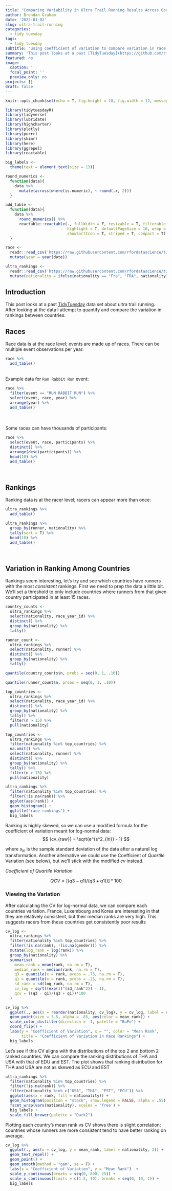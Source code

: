 ```yaml
---
title: "Comparing Variability in Ultra Trail Running Results Across Countries"
author: Brendan Graham
date: '2022-01-02'
slug: ultra-trail-running
categories: 
  - tidy tuesday
tags:
  - tidy tuesday
subtitle: 'using coefficient of variation to compare variation in race results'
summary: 'This post looks at a past [TidyTuesday](https://github.com/rfordatascience/tidytuesday) data set about ultra trail running. After looking at the data I attempt to quantify and compare the variation in rankings between countries.'
featured: no
image:
  caption: ''
  focal_point: ''
  preview_only: no
projects: []
draft: false
---
```


```r
knitr::opts_chunk$set(echo = T, fig.height = 10, fig.width = 12, message = FALSE, warning = FALSE)

library(tidytuesdayR)
library(tidyverse)
library(lubridate)
library(highcharter)
library(plotly)
library(purrr)
library(skimr)
library(here)
library(ggrepel)
library(reactable)

big_labels <-
  theme(text = element_text(size = 13)) 

round_numerics <- 
  function(data){
    data %>%
      mutate(across(where(is.numeric), ~ round(.x, 2)))
  }

add_table <- 
  function(data){
    data %>%
      round_numerics() %>%
      reactable::reactable(., fullWidth = F, resizable = T, filterable = T, 
                           highlight = T, defaultPageSize = 10, wrap = FALSE,
                           showSortIcon = T, striped = T, compact = T)
  }

race <- 
  readr::read_csv('https://raw.githubusercontent.com/rfordatascience/tidytuesday/master/data/2021/2021-10-26/race.csv') %>%
  mutate(year = year(date))

ultra_rankings <-
  readr::read_csv('https://raw.githubusercontent.com/rfordatascience/tidytuesday/master/data/2021/2021-10-26/ultra_rankings.csv') %>%
  mutate(nationality = ifelse(nationality == "Fra", "FRA", nationality))


```

## Introduction

This post looks at a past [TidyTuesday](https://github.com/rfordatascience/tidytuesday) data set about ultra trail running. After looking at the data I attempt to quantify and compare the variation in rankings between countries.

## Races

Race data is at the race level; events are made up of races. There can be multiple event observations per year. 

```r
race %>% 
  add_table()
```

</br> 
Example data for `Run Rabbit Run` event:


```r

race %>% 
  filter(event == "RUN RABBIT RUN") %>%
  select(event, race, year) %>% 
  arrange(year) %>%
  add_table()

```
  
</br>   
Some races can have thousands of participants:


```r
race %>% 
  select(event, race, participants) %>%
  distinct() %>%
  arrange(desc(participants)) %>%
  head(10) %>%
  add_table()
```

</br> 

## Rankings

Ranking data is at the racer level; racers can appear more than once:

```r
ultra_rankings %>% 
  add_table()
```

```r
ultra_rankings %>%
  group_by(runner, nationality) %>% 
  tally(sort = T) %>%
  head(10) %>%
  add_table()
```

</br>
 
## Variation in Ranking Among Countries

Rankings seem interesting, let's try and see which countries have runners with the most *consistent* rankings. First we need to prep the data a little bit. We'll set a threshold to only include countries where runners from that given country participated in at least 15 races.

```r
country_counts <- 
  ultra_rankings %>%
  select(nationality, race_year_id) %>%
  distinct() %>%
  group_by(nationality) %>%
  tally()

runner_count <-
  ultra_rankings %>%
  select(nationality, runner) %>%
  distinct() %>%
  group_by(nationality) %>%
  tally()

quantile(country_counts$n, probs = seq(0, 1, .10))

quantile(runner_count$n, probs = seq(0, 1, .10))
```

```r

top_countries <- 
  ultra_rankings %>%
  select(nationality, race_year_id) %>%
  distinct() %>%
  group_by(nationality) %>%
  tally() %>%
  filter(n > 15) %>% 
  pull(nationality)

top_countries <- 
  ultra_rankings %>%
  filter(nationality %in% top_countries) %>%
  na.omit() %>%
  select(nationality, runner) %>%
  distinct() %>%
  group_by(nationality) %>%
  tally() %>% 
  filter(n > 15) %>% 
  pull(nationality)

ultra_rankings %>%
  filter(nationality %in% top_countries) %>%
  filter(!is.na(rank)) %>%
  ggplot(aes(rank)) + 
  geom_histogram() + 
  ggtitle("race rankings") + 
  big_labels

```

Ranking is highly skewed, so we can use a modified formula for the coefficient of variation meant for log-normal data:
$$
{cv_{raw}} = \sqrt{e^{s^2_{ln}} - 1}
$$

where $s_{ln}$ is the sample standard deviation of the data after a natural log transformation. Another alternative we could use the Coefficient of *Quartile* Variation (see below), but we'll stick with the modified *cv* instead.

*Coefficient of Quartile Variation*

$$
QCV = [(q3 - q1)/(q3 + q1))]*100
$$

### Viewing the Variation

After calculating the CV for log-normal data, we can compare each countries variation. France, Luxembourg and Korea are interesting in that they are relatively consistent, but their median ranks are very high. This suggests racers from these countries get consistently poor results

```r

cv_log <- 
  ultra_rankings %>%
  filter(nationality %in% top_countries) %>%
  filter(!is.na(rank), !(is.na(gender))) %>%
  mutate(log_rank = log(rank)) %>% 
  group_by(nationality) %>% 
  summarise(
    mean_rank = mean(rank, na.rm = T),
    median_rank = median(rank, na.rm = T),
    q3 = quantile(x = rank, probs = .75, na.rm = T),
    q1 = quantile(x = rank, probs = .25, na.rm = T),
    sd_rank = sd(log_rank, na.rm = T),
    cv_log = sqrt((exp(1)^(sd_rank^2)) - 1),
    qcv = ((q3 - q1)/(q3 + q1))*100
  )

cv_log %>%
  ggplot(., aes(x = reorder(nationality, cv_log), y = cv_log, label = round(mean_rank, 2))) + 
  geom_point(size = 3.5, alpha = .85, aes(color = mean_rank)) + 
  scale_color_distiller(direction = -1, palette = "BuPu") +
  coord_flip() +
  labs(y = "Coefficient of Variation", x = "", color = "Mean Rank",
       title = "Coefficient of Variation in Race Rankings") + 
  big_labels
```

Let's see if this CV aligns with the distributions of the top 2 and bottom 2 ranked countries. We can compare the ranking distributions of THA and USA with that of EDU and EST. The plot shows that ranking distribution for THA and USA are not as skewed as ECU and EST

```r
ultra_rankings %>%
  filter(nationality %in% top_countries) %>%
  filter(!is.na(rank)) %>%
  filter(nationality %in% c("USA", "THA", "EST", "ECU")) %>% 
  ggplot(aes(x = rank, fill = nationality)) + 
  geom_histogram(position = "stack", show.legend = FALSE, alpha = .55) + 
  facet_wrap(vars(nationality), scales = 'free') +
  big_labels + 
  scale_fill_brewer(palette = "Dark2") 

```

Plotting each country's mean rank vs CV shows there is slight correlation; countries whose runners are more consistent tend to have better ranking on average.

```r

cv_log %>%
  ggplot(., aes(x = cv_log, y = mean_rank, label = nationality, 2)) + 
  geom_text_repel() + 
  geom_point() + 
  geom_smooth(method = "gam", se = F) +
  labs(x = "Coefficient of Variation", y = "Mean Rank")  + 
  scale_y_continuous(breaks = seq(0, 800, 25)) +
  scale_x_continuous(limits = c(1.5, 10), breaks = seq(0, 10, 1)) + 
  big_labels

```
